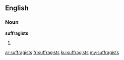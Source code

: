==English==

===Noun===
'''suffragists'''

# {{plural of|suffragist}}

[[ar:suffragists]]
[[fr:suffragists]]
[[ku:suffragists]]
[[my:suffragists]]